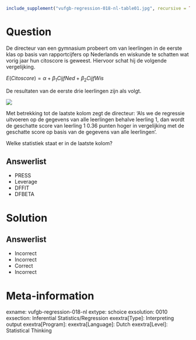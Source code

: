 ```{r, echo = FALSE, results = "hide"}
include_supplement("vufgb-regression-018-nl-table01.jpg", recursive = TRUE)
```

Question
========

De directeur van een gymnasium probeert om van leerlingen in de eerste klas op basis van rapportcijfers op Nederlands en wiskunde te schatten wat vorig jaar hun citoscore is geweest. Hiervoor schat hij de volgende vergelijking.

$E(Citoscore) = \alpha+\beta_{1}CijfNed+\beta_{2}CijfWis$

De resultaten van de eerste drie leerlingen zijn als volgt.

![](vufgb-regression-018-nl-table01.jpg)
  
Met betrekking tot de laatste kolom zegt de directeur: ‘Als we de regressie uitvoeren op de gegevens van alle leerlingen behalve leerling 1, dan wordt de geschatte score van leerling 1 0.36 punten hoger in vergelijking met de geschatte score op basis van de gegevens van alle leerlingen’.  

Welke statistiek staat er in de laatste kolom?
  
Answerlist
----------
* PRESS
* Leverage
* DFFIT
* DFBETA

Solution
========

Answerlist
----------
* Incorrect
* Incorrect
* Correct
* Incorrect

Meta-information
================
exname: vufgb-regression-018-nl
extype: schoice
exsolution: 0010
exsection: Inferential Statistics/Regression
exextra[Type]: Interpreting output
exextra[Program]: 
exextra[Language]: Dutch
exextra[Level]: Statistical Thinking
